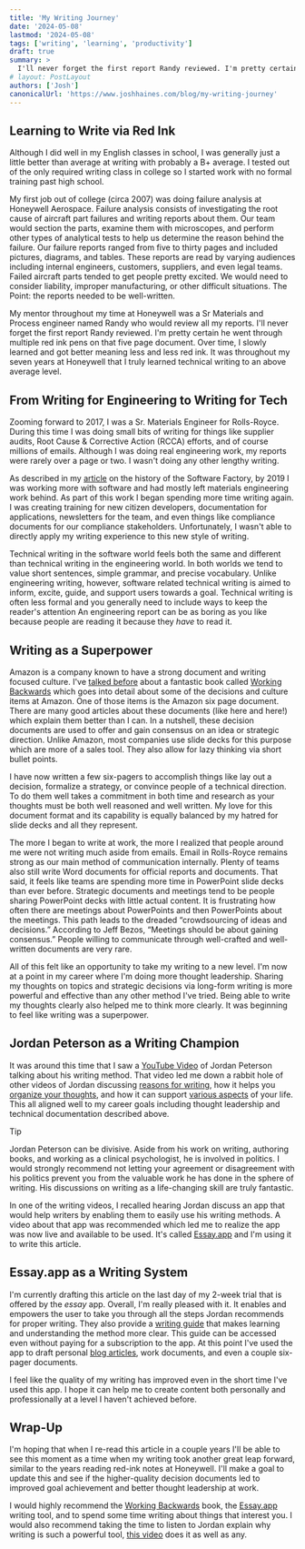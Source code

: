```yaml
---
title: 'My Writing Journey'
date: '2024-05-08'
lastmod: '2024-05-08'
tags: ['writing', 'learning', 'productivity']
draft: true
summary: >
  I'll never forget the first report Randy reviewed. I'm pretty certain he went through multiple red ink pens on that five page document.
# layout: PostLayout
authors: ['Josh']
canonicalUrl: 'https://www.joshhaines.com/blog/my-writing-journey'
---
```


## Learning to Write via Red Ink

Although I did well in my English classes in school, I was generally just a little better than average at writing with probably a B+ average. I tested out of the only required writing class in college so I started work with no formal training past high school.

My first job out of college (circa 2007) was doing failure analysis at Honeywell Aerospace. Failure analysis consists of investigating the root cause of aircraft part failures and writing reports about them. Our team would section the parts, examine them with microscopes, and perform other types of analytical tests to help us determine the reason behind the failure. Our failure reports ranged from five to thirty pages and included pictures, diagrams, and tables. These reports are read by varying audiences including internal engineers, customers, suppliers, and even legal teams. Failed aircraft parts tended to get people pretty excited. We would need to consider liability, improper manufacturing, or other difficult situations. The Point: the reports needed to be well-written.

My mentor throughout my time at Honeywell was a Sr Materials and Process engineer named Randy who would review all my reports. I'll never forget the first report Randy reviewed. I'm pretty certain he went through multiple red ink pens on that five page document. Over time, I slowly learned and got better meaning less and less red ink. It was throughout my seven years at Honeywell that I truly learned technical writing to an above average level.

## From Writing for Engineering to Writing for Tech

Zooming forward to 2017, I was a Sr. Materials Engineer for Rolls-Royce. During this time I was doing small bits of writing for things like supplier audits, Root Cause & Corrective Action (RCCA) efforts, and of course millions of emails. Although I was doing real engineering work, my reports were rarely over a page or two. I wasn't doing any other lengthy writing.

As described in my [article](/blog/sf-history-1) on the history of the Software Factory, by 2019 I was working more with software and had mostly left materials engineering work behind. As part of this work I began spending more time writing again. I was creating training for new citizen developers, documentation for applications, newsletters for the team, and even things like compliance documents for our compliance stakeholders. Unfortunately, I wasn't able to directly apply my writing experience to this new style of writing.

Technical writing in the software world feels both the same and different than technical writing in the engineering world. In both worlds we tend to value short sentences, simple grammar, and precise vocabulary. Unlike engineering writing, however, software related technical writing is aimed to inform, excite, guide, and support users towards a goal. Technical writing is often less formal and you generally need to include ways to keep the reader's attention An engineering report can be as boring as you like because people are reading it because they _have_ to read it.

## Writing as a Superpower

Amazon is a company known to have a strong document and writing focused culture. I've [talked before](/blog/book-club/working-backwards) about a fantastic book called [Working Backwards](https://www.amazon.com/Working-Backwards-Insights-Stories-Secrets-ebook/dp/B08BYCQBZN) which goes into detail about some of the decisions and culture items at Amazon. One of those items is the Amazon six page document. There are many good articles about these documents (like here and here!) which explain them better than I can. In a nutshell, these decision documents are used to offer and gain consensus on an idea or strategic direction. Unlike Amazon, most companies use slide decks for this purpose which are more of a sales tool. They also allow for lazy thinking via short bullet points.

I have now written a few six-pagers to accomplish things like lay out a decision, formalize a strategy, or convince people of a technical direction. To do them well takes a commitment in both time and research as your thoughts must be both well reasoned and well written. My love for this document format and its capability is equally balanced by my hatred for slide decks and all they represent.

The more I began to write at work, the more I realized that people around me were not writing much aside from emails. Email in Rolls-Royce remains strong as our main method of communication internally. Plenty of teams also still write Word documents for official reports and documents. That said, it feels like teams are spending more time in PowerPoint slide decks than ever before. Strategic documents and meetings tend to be people sharing PowerPoint decks with little actual content. It is frustrating how often there are meetings about PowerPoints and then PowerPoints about the meetings. This path leads to the dreaded “crowdsourcing of ideas and decisions.” According to Jeff Bezos, “Meetings should be about gaining consensus.” People willing to communicate through well-crafted and well-written documents are very rare.

All of this felt like an opportunity to take my writing to a new level. I'm now at a point in my career where I'm doing more thought leadership. Sharing my thoughts on topics and strategic decisions via long-form writing is more powerful and effective than any other method I've tried. Being able to write my thoughts clearly also helped me to think more clearly. It was beginning to feel like writing was a superpower.

## Jordan Peterson as a Writing Champion

It was around this time that I saw a [YouTube Video](https://youtu.be/j4f3aHlTe0E) of Jordan Peterson talking about his writing method. That video led me down a rabbit hole of other videos of Jordan discussing [reasons for writing](https://youtu.be/X3otsJZWKbk), how it helps you [organize your thoughts](https://youtu.be/CKtVBddSZBU), and how it can support [various aspects](https://youtu.be/rvfn1wMAFgU) of your life. This all aligned well to my career goals including thought leadership and technical documentation described above.

> [!TIP]
> Jordan Peterson can be divisive. Aside from his work on writing, authoring books, and working as a clinical psychologist, he is involved in politics. I would strongly recommend not letting your agreement or disagreement with his politics prevent you from the valuable work he has done in the sphere of writing. His discussions on writing as a life-changing skill are truly fantastic.

In one of the writing videos, I recalled hearing Jordan discuss an app that would help writers by enabling them to easily use his writing methods. A video about that app was recommended which led me to realize the app was now live and available to be used. It's called [Essay.app](https://essay.app) and I'm using it to write this article.

## Essay.app as a Writing System

I'm currently drafting this article on the last day of my 2-week trial that is offered by the _essay_ app. Overall, I'm really pleased with it. It enables and empowers the user to take you through all the steps Jordan recommends for proper writing. They also provide a [writing guide](https://essay.app/guide) that makes learning and understanding the method more clear. This guide can be accessed even without paying for a subscription to the app. At this point I've used the app to draft personal [blog articles](/blog/book-club/value-flywheel-effect), work documents, and even a couple six-pager documents.

I feel like the quality of my writing has improved even in the short time I've used this app. I hope it can help me to create content both personally and professionally at a level I haven't achieved before.

## Wrap-Up

I'm hoping that when I re-read this article in a couple years I'll be able to see this moment as a time when my writing took another great leap forward, similar to the years reading red-ink notes at Honeywell. I'll make a goal to update this and see if the higher-quality decision documents led to improved goal achievement and better thought leadership at work.

I would highly recommend the [Working Backwards](/blog/book-club/working-backwards) book, the [Essay.app](https://essay.app) writing tool, and to spend some time writing about things that interest you. I would also recommend taking the time to listen to Jordan explain why writing is such a powerful tool, [this video](https://youtu.be/j4f3aHlTe0E?si=W3_xeOTu36cVOhvo&t=87) does it as well as any.
